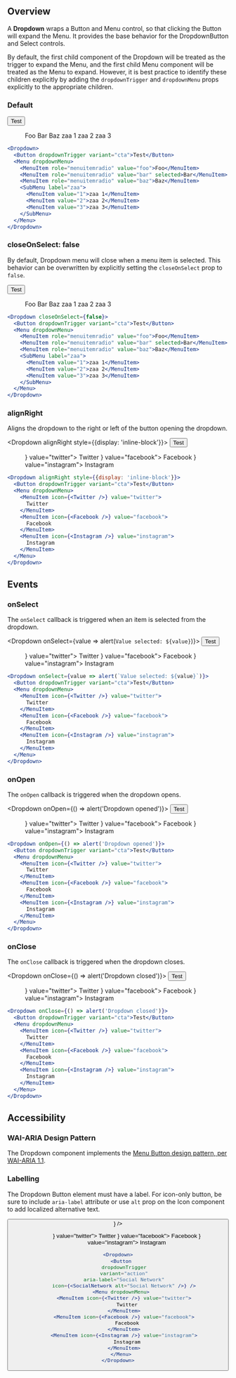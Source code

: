 
## Overview

A **Dropdown** wraps a Button and Menu control, so that clicking the Button will expand the Menu. It provides the base behavior for the DropdownButton and Select controls.

By default, the first child component of the Dropdown will be treated as the trigger to expand the Menu, and the first child Menu component will be treated as the Menu to expand. However, it is best practice to identify these children explicitly by adding the `dropdownTrigger` and `dropdownMenu` props explicitly to the appropriate children.

### Default

<Dropdown>
  <Button dropdownTrigger variant="cta">Test</Button>
  <Menu dropdownMenu>
    <MenuItem role="menuitemradio" value="foo">Foo</MenuItem>
    <MenuItem role="menuitemradio" value="bar" selected>Bar</MenuItem>
    <MenuItem role="menuitemradio" value="baz">Baz</MenuItem>
    <SubMenu label="zaa">
      <MenuItem value="1">zaa 1</MenuItem>
      <MenuItem value="2">zaa 2</MenuItem>
      <MenuItem value="3">zaa 3</MenuItem>
    </SubMenu>
  </Menu>
</Dropdown>

```jsx
<Dropdown>
  <Button dropdownTrigger variant="cta">Test</Button>
  <Menu dropdownMenu>
    <MenuItem role="menuitemradio" value="foo">Foo</MenuItem>
    <MenuItem role="menuitemradio" value="bar" selected>Bar</MenuItem>
    <MenuItem role="menuitemradio" value="baz">Baz</MenuItem>
    <SubMenu label="zaa">
      <MenuItem value="1">zaa 1</MenuItem>
      <MenuItem value="2">zaa 2</MenuItem>
      <MenuItem value="3">zaa 3</MenuItem>
    </SubMenu>
  </Menu>
</Dropdown>
```

### closeOnSelect: false

By default, Dropdown menu will close when a menu item is selected. This behavior can be overwritten by explicitly setting the `closeOnSelect` prop to `false`.

<Dropdown closeOnSelect={false}>
  <Button dropdownTrigger variant="cta">Test</Button>
  <Menu dropdownMenu>
    <MenuItem role="menuitemradio" value="foo">Foo</MenuItem>
    <MenuItem role="menuitemradio" value="bar" selected>Bar</MenuItem>
    <MenuItem role="menuitemradio" value="baz">Baz</MenuItem>
    <SubMenu label="zaa">
      <MenuItem value="1">zaa 1</MenuItem>
      <MenuItem value="2">zaa 2</MenuItem>
      <MenuItem value="3">zaa 3</MenuItem>
    </SubMenu>
  </Menu>
</Dropdown>

```jsx
<Dropdown closeOnSelect={false}>
  <Button dropdownTrigger variant="cta">Test</Button>
  <Menu dropdownMenu>
    <MenuItem role="menuitemradio" value="foo">Foo</MenuItem>
    <MenuItem role="menuitemradio" value="bar" selected>Bar</MenuItem>
    <MenuItem role="menuitemradio" value="baz">Baz</MenuItem>
    <SubMenu label="zaa">
      <MenuItem value="1">zaa 1</MenuItem>
      <MenuItem value="2">zaa 2</MenuItem>
      <MenuItem value="3">zaa 3</MenuItem>
    </SubMenu>
  </Menu>
</Dropdown>
```

### alignRight

Aligns the dropdown to the right or left of the button opening the dropdown.

<Dropdown alignRight style={{display: 'inline-block'}}>
  <Button dropdownTrigger variant="cta">Test</Button>
  <Menu dropdownMenu>
    <MenuItem icon={<Twitter />} value="twitter">
      Twitter
    </MenuItem>
    <MenuItem icon={<Facebook />} value="facebook">
      Facebook
    </MenuItem>
    <MenuItem icon={<Instagram />} value="instagram">
      Instagram
    </MenuItem>
  </Menu>
</Dropdown>

```jsx
<Dropdown alignRight style={{display: 'inline-block'}}>
  <Button dropdownTrigger variant="cta">Test</Button>
  <Menu dropdownMenu>
    <MenuItem icon={<Twitter />} value="twitter">
      Twitter
    </MenuItem>
    <MenuItem icon={<Facebook />} value="facebook">
      Facebook
    </MenuItem>
    <MenuItem icon={<Instagram />} value="instagram">
      Instagram
    </MenuItem>
  </Menu>
</Dropdown>
```

## Events

### onSelect

The `onSelect` callback is triggered when an item is selected from the dropdown.

<Dropdown onSelect={value => alert(`Value selected: ${value}`)}>
  <Button dropdownTrigger variant="cta">Test</Button>
  <Menu dropdownMenu>
    <MenuItem icon={<Twitter />} value="twitter">
      Twitter
    </MenuItem>
    <MenuItem icon={<Facebook />} value="facebook">
      Facebook
    </MenuItem>
    <MenuItem icon={<Instagram />} value="instagram">
      Instagram
    </MenuItem>
  </Menu>
</Dropdown>

```jsx
<Dropdown onSelect={value => alert(`Value selected: ${value}`)}>
  <Button dropdownTrigger variant="cta">Test</Button>
  <Menu dropdownMenu>
    <MenuItem icon={<Twitter />} value="twitter">
      Twitter
    </MenuItem>
    <MenuItem icon={<Facebook />} value="facebook">
      Facebook
    </MenuItem>
    <MenuItem icon={<Instagram />} value="instagram">
      Instagram
    </MenuItem>
  </Menu>
</Dropdown>
```

### onOpen

The `onOpen` callback is triggered when the dropdown opens.

<Dropdown onOpen={() => alert('Dropdown opened')}>
  <Button dropdownTrigger variant="cta">Test</Button>
  <Menu dropdownMenu>
    <MenuItem icon={<Twitter />} value="twitter">
      Twitter
    </MenuItem>
    <MenuItem icon={<Facebook />} value="facebook">
      Facebook
    </MenuItem>
    <MenuItem icon={<Instagram />} value="instagram">
      Instagram
    </MenuItem>
  </Menu>
</Dropdown>

```jsx
<Dropdown onOpen={() => alert('Dropdown opened')}>
  <Button dropdownTrigger variant="cta">Test</Button>
  <Menu dropdownMenu>
    <MenuItem icon={<Twitter />} value="twitter">
      Twitter
    </MenuItem>
    <MenuItem icon={<Facebook />} value="facebook">
      Facebook
    </MenuItem>
    <MenuItem icon={<Instagram />} value="instagram">
      Instagram
    </MenuItem>
  </Menu>
</Dropdown>
```

### onClose

The `onClose` callback is triggered when the dropdown closes.

<Dropdown onClose={() => alert('Dropdown closed')}>
  <Button dropdownTrigger variant="cta">Test</Button>
  <Menu dropdownMenu>
    <MenuItem icon={<Twitter />} value="twitter">
      Twitter
    </MenuItem>
    <MenuItem icon={<Facebook />} value="facebook">
      Facebook
    </MenuItem>
    <MenuItem icon={<Instagram />} value="instagram">
      Instagram
    </MenuItem>
  </Menu>
</Dropdown>

```jsx
<Dropdown onClose={() => alert('Dropdown closed')}>
  <Button dropdownTrigger variant="cta">Test</Button>
  <Menu dropdownMenu>
    <MenuItem icon={<Twitter />} value="twitter">
      Twitter
    </MenuItem>
    <MenuItem icon={<Facebook />} value="facebook">
      Facebook
    </MenuItem>
    <MenuItem icon={<Instagram />} value="instagram">
      Instagram
    </MenuItem>
  </Menu>
</Dropdown>
```

## Accessibility

### WAI-ARIA Design Pattern

The Dropdown component implements the [Menu Button design pattern, per WAI-ARIA 1.1](https://www.w3.org/TR/wai-aria-practices/#menubutton).

### Labelling

The Dropdown Button element must have a label. For icon-only button, be sure to include `aria-label` attribute or use `alt` prop on the Icon component to add localized alternative text.

<Dropdown>
  <Button
    dropdownTrigger
    variant="action"
    aria-label="Social Network"
    icon={<SocialNetwork alt="Social Network" />} />
  <Menu dropdownMenu>
    <MenuItem icon={<Twitter />} value="twitter">
      Twitter
    </MenuItem>
    <MenuItem icon={<Facebook />} value="facebook">
      Facebook
    </MenuItem>
    <MenuItem icon={<Instagram />} value="instagram">
      Instagram
    </MenuItem>
  </Menu>
</Dropdown>

```jsx
<Dropdown>
  <Button
    dropdownTrigger
    variant="action"
    aria-label="Social Network"
    icon={<SocialNetwork alt="Social Network" />} />
  <Menu dropdownMenu>
    <MenuItem icon={<Twitter />} value="twitter">
      Twitter
    </MenuItem>
    <MenuItem icon={<Facebook />} value="facebook">
      Facebook
    </MenuItem>
    <MenuItem icon={<Instagram />} value="instagram">
      Instagram
    </MenuItem>
  </Menu>
</Dropdown>
```
